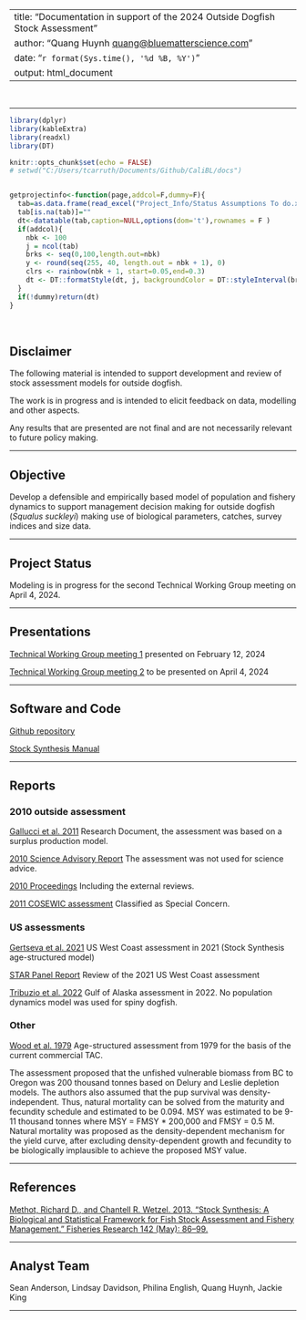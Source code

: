 
---
title: "Documentation in support of the 2024 Outside Dogfish Stock Assessment"
author: "Quang Huynh <quang@bluematterscience.com>"
date: "`r format(Sys.time(), '%d %B, %Y')`"
output: html_document
---
&nbsp;


<style>
  .col2 {
    columns: 2 200px;         /* number of columns and width in pixels*/
    -webkit-columns: 2 200px; /* chrome, safari */
    -moz-columns: 2 200px;    /* firefox */
  }
  .col3 {
    columns: 3 100px;
    -webkit-columns: 3 100px;
    -moz-columns: 3 100px;
  }
  .col4 {
    columns: 4 100px;
    -webkit-columns: 4 100px;
    -moz-columns: 4 100px;
  }
</style>

***


```r
library(dplyr)
library(kableExtra)
library(readxl)
library(DT)

knitr::opts_chunk$set(echo = FALSE)
# setwd("C:/Users/tcarruth/Documents/Github/CaliBL/docs")


getprojectinfo<-function(page,addcol=F,dummy=F){
  tab=as.data.frame(read_excel("Project_Info/Status Assumptions To do.xlsx", sheet = page))
  tab[is.na(tab)]=""
  dt<-datatable(tab,caption=NULL,options(dom='t'),rownames = F )  
  if(addcol){
    nbk <- 100
    j = ncol(tab)
    brks <- seq(0,100,length.out=nbk)
    y <- round(seq(255, 40, length.out = nbk + 1), 0)
    clrs <- rainbow(nbk + 1, start=0.05,end=0.3)
    dt <- DT::formatStyle(dt, j, backgroundColor = DT::styleInterval(brks, clrs))
  }
  if(!dummy)return(dt)
}

```

&nbsp;

## Disclaimer

The following material is intended to support development and review of stock assessment models for outside dogfish. 

The work is in progress and is intended to elicit feedback on data, modelling and other aspects. 

Any results that are presented are not final and are not necessarily relevant to future policy making. 

***

## Objective

Develop a defensible and empirically based model of population and fishery dynamics to support management decision making for outside dogfish (*Squalus suckleyi*) making use of biological parameters, catches, survey indices and size data.  

***

## Project Status

Modeling is in progress for the second Technical Working Group meeting on April 4, 2024.

***

## Presentations

[Technical Working Group meeting 1](https://docs.google.com/presentation/d/1o8LlDvcGiKykInXDM8Dz7nq7KfNRV3Fy) presented on February 12, 2024

[Technical Working Group meeting 2](https://docs.google.com/presentation/d/1aP_gIWBJ7fmG_ps1dAxHomCL3jQblOFK) to be presented on April 4, 2024

***

## Software and Code 

[Github repository](https://github.com/pbs-assess/dogfish-assess)

[Stock Synthesis Manual](https://nmfs-ost.github.io/ss3-doc/SS330_User_Manual_release.html)

***

## Reports

### 2010 outside assessment

[Gallucci et al. 2011](pdf/dogfish-resdoc-2011.pdf) Research Document, the assessment was based on a surplus production model.

[2010 Science Advisory Report](pdf/dogfish-sar-2010.pdf) The assessment was not used for science advice.

[2010 Proceedings](https://www.dfo-mpo.gc.ca/csas-sccs/Publications/Pro-Cr/2011/2011_071-eng.html) Including the external reviews.

[2011 COSEWIC assessment](https://www.canada.ca/en/environment-climate-change/services/species-risk-public-registry/cosewic-assessments-status-reports/north-pacific-spiny-dogfish-2011.html) Classified as Special Concern.

### US assessments

[Gertseva et al. 2021](https://www.pcouncil.org/documents/2021/06/g-5-attachment-3-draft-executive-summary-of-status-of-the-pacific-spiny-dogfish-shark-resource-off-the-continental-u-s-pacific-coast-in-2021-electronic-only.pdf/) US West Coast assessment in 2021 (Stock Synthesis age-structured model)

[STAR Panel Report](https://www.pcouncil.org/documents/2021/06/agenda-item-g-5-attachment-4-spiny-dogfish-stock-assessment-review-star-panel-report-electronic-only.pdf/) Review of the 2021 US West Coast assessment

[Tribuzio et al. 2022](pdf/2022-us-goa-assessment.pdf) Gulf of Alaska assessment in 2022. No population dynamics model was used for spiny dogfish.

### Other

[Wood et al. 1979](https://www.researchgate.net/publication/237180846_Population_Dynamics_of_Spiny_Dogfish_Squalus_acanthias_in_British_Columbia_Waters) Age-structured assessment from 1979 for the basis of the current commercial TAC.

The assessment proposed that the unfished vulnerable biomass from BC to Oregon was 200 thousand tonnes based on Delury and Leslie depletion models. The authors also assumed that the pup survival was density-independent. Thus, natural mortality can be solved from the maturity and fecundity schedule and estimated to be 0.094. MSY was estimated to be 9-11 thousand tonnes where MSY = FMSY * 200,000 and FMSY = 0.5 M. Natural mortality was proposed as the density-dependent mechanism for the yield curve, after excluding density-dependent growth and fecundity to be biologically implausible to achieve the proposed MSY value.

***

## References

[Methot, Richard D., and Chantell R. Wetzel. 2013. “Stock Synthesis: A Biological and Statistical Framework for Fish Stock Assessment and Fishery Management.” Fisheries Research 142 (May): 86–99. ](https://doi.org/10.1016/j.fishres.2012.10.012)


***

## Analyst Team

Sean Anderson, Lindsay Davidson, Philina English, Quang Huynh, Jackie King

***
